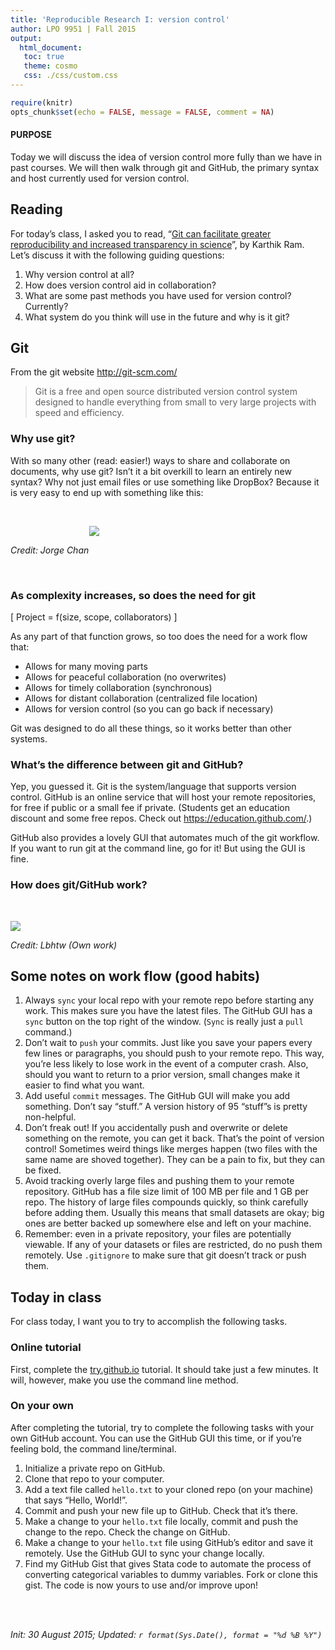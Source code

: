 ```yaml
---
title: 'Reproducible Research I: version control'
author: LPO 9951 | Fall 2015
output: 
  html_document:
   toc: true
   theme: cosmo
   css: ./css/custom.css
---
```


```r
require(knitr)
opts_chunk$set(echo = FALSE, message = FALSE, comment = NA)
```

#### PURPOSE

Today we will discuss the idea of version control more fully than we
have in past courses. We will then walk through git and GitHub, the
primary syntax and host currently used for version control.

## Reading

For today's class, I asked you to read,
"[Git can facilitate greater reproducibility and increased transparency in science](http://scfbm.biomedcentral.com/articles/10.1186/1751-0473-8-7)",
by Karthik Ram. Let's discuss it with the following guiding questions:

1. Why version control at all?
2. How does version control aid in collaboration?
3. What are some past methods you have used for version control? Currently?
4. What system do you think will use in the future and why is it git?

## Git

From the git website [http://git-scm.com/](http://git-scm.com/)

> Git is a free and open source distributed version control system
> designed to handle everything from small to very large projects with
> speed and efficiency.  

### Why use git?

With so many other (read: easier!) ways to share and collaborate on
documents, why use git? Isn't it a bit overkill to learn an entirely
new syntax? Why not just email files or use something like DropBox?
Because it is very easy to end up with something like this:

<br>
<p style="width: 50%; margin-left: auto; margin-right: auto;">
[![](https://pbs.twimg.com/media/B9HgQmDIEAALfb4.jpg)](http://www.phdcomics.com/comics/archive.php?comicid=1531)
</p>
*Credit: Jorge Chan*

<br>

### As complexity increases, so does the need for git

\[
Project = f(size, scope, collaborators)
\]

As any part of that function grows, so too does the need for a work flow that:  

* Allows for many moving parts
* Allows for peaceful collaboration (no overwrites)
* Allows for timely collaboration (synchronous)
* Allows for distant collaboration (centralized file location)
* Allows for version control (so you can go back if necessary)

Git was designed to do all these things, so it works better than other systems.

### What's the difference between git and GitHub?

Yep, you guessed it. Git is the system/language that supports version
control. GitHub is an online service that will host your remote
repositories, for free if public or a small fee if private. (Students
get an education discount and some free repos. Check out
[https://education.github.com/](https://education.github.com/).)  

GitHub also provides a lovely GUI that automates much of the git
workflow. If you want to run git at the command line, go for it! But
using the GUI is fine.  

### How does git/GitHub work?

<br>
<p style="margin-left: auto; margin-right: auto;">
[![](http://upload.wikimedia.org/wikipedia/commons/2/29/Git_data_flow.png)](https://commons.wikimedia.org/wiki/File:Git_data_flow.png)
</p>
*Credit: Lbhtw (Own work)*
<br>

## Some notes on work flow (good habits)

1. Always `sync` your local repo with your remote repo before starting
   any work. This makes sure you have the latest files. The GitHub GUI
   has a `sync` button on the top right of the window. (`Sync` is
   really just a `pull` command.)  
2. Don't wait to `push` your commits. Just like you save your papers
   every few lines or paragraphs, you should push to your remote
   repo. This way, you're less likely to lose work in the event of a
   computer crash. Also, should you want to return to a prior version,
   small changes make it easier to find what you want.  
3. Add useful `commit` messages. The GitHub GUI will make you add
   something. Don't say "stuff." A version history of 95 "stuff"s is
   pretty non-helpful.  
4. Don't freak out! If you accidentally push and overwrite or delete
   something on the remote, you can get it back. That's the point of
   version control! Sometimes weird things like merges happen (two
   files with the same name are shoved together). They can be a pain
   to fix, but they can be fixed.
5. Avoid tracking overly large files and pushing them to your remote
   repository. GitHub has a file size limit of 100 MB per file and 1
   GB per repo. The history of large files compounds quickly, so think
   carefully before adding them. Usually this means that small
   datasets are okay; big ones are better backed up somewhere else and
   left on your machine.
6. Remember: even in a private repository, your files are potentially
   viewable. If any of your datasets or files are restricted, do no
   push them remotely. Use `.gitignore` to make sure that git doesn't
   track or push them.

## Today in class

For class today, I want you to try to accomplish the following
tasks.

### Online tutorial

First, complete the [try.github.io](https://try.github.io)
tutorial. It should take just a few minutes. It will, however, make
you use the command line method.

### On your own

After completing the tutorial, try to complete the following tasks with your
own GitHub account. You can use the GitHub GUI this time, or if you're
feeling bold, the command line/terminal.  

1. Initialize a private repo on GitHub.
2. Clone that repo to your computer.
3. Add a text file called `hello.txt` to your cloned repo (on your
machine) that says "Hello, World!".
4. Commit and push your new file up to GitHub. Check that it's there.
5. Make a change to your `hello.txt` file locally, commit and push the change
to the repo. Check the change on GitHub.
6. Make a change to your `hello.txt` file using GitHub's editor and
save it remotely. Use the GitHub GUI to sync your change locally.
7. Find my GitHub Gist that gives Stata code to automate the process
   of converting categorical variables to dummy variables. Fork or
   clone this gist. The code is now yours to use and/or improve upon!


<br><br>

*Init: 30 August 2015; Updated: `r format(Sys.Date(), format = "%d %B %Y")`*

<br>
